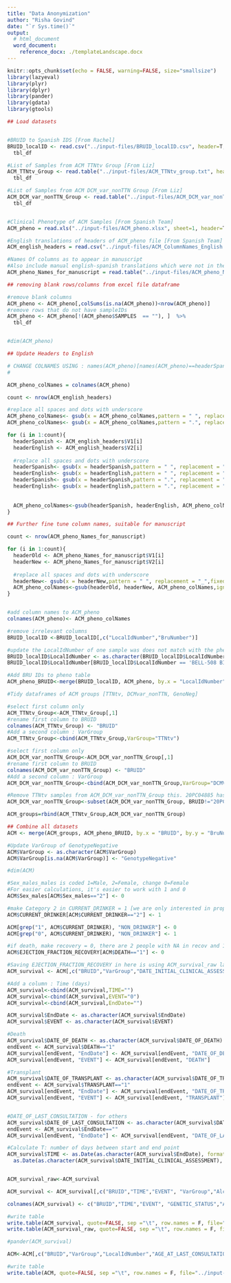 ```yaml
---
title: "Data Anonymization"
author: "Risha Govind"
date: "`r Sys.time()`"
output:
  # html_document
  word_document:
    reference_docx: ./templateLandscape.docx
---
```

  
```r
knitr::opts_chunk$set(echo = FALSE, warning=FALSE, size="smallsize")
library(lazyeval)
library(plyr)
library(dplyr)
library(pander)
library(gdata)
library(gtools)

```


```r
## Load datasets


#BRUID to Spanish IDS [From Rachel]
BRUID_localID <- read.csv("../input-files/BRUID_localID.csv", header=T, sep=',') %>%
  tbl_df

#List of Samples from ACM TTNtv Group [From Liz]
ACM_TTNtv_Group <- read.table("../input-files/ACM_TTNtv_group.txt", header=T) %>%
  tbl_df

#List of Samples from ACM DCM_var_nonTTN Group [From Liz]
ACM_DCM_var_nonTTN_Group <- read.table("../input-files/ACM_DCM_var_nonTTN_group.txt", header=T) %>%
  tbl_df


#Clinical Phenotype of ACM Samples [From Spanish Team]
ACM_pheno = read.xls("../input-files/ACM_pheno.xlsx", sheet=1, header=T, fileEncoding="latin1") 

#English translations of headers of ACM_pheno file [From Spanish Team]
ACM_english_headers = read.csv("../input-files/ACM_ColumnNames_English.csv", header = FALSE, sep=',', fileEncoding="latin1")

#Names Of columns as to appear in manuscript
#Also include manual english-spanish translations which were not in the "translations" file above
ACM_pheno_Names_for_manuscript = read.table("../input-files/ACM_pheno_Names_for_manuscript.txt", header=FALSE, sep='\t')

```


```r
## removing blank rows/columns from excel file dataframe

#remove blank columns
ACM_pheno <- ACM_pheno[,colSums(is.na(ACM_pheno))<nrow(ACM_pheno)]
#remove rows that do not have sampleIDs
ACM_pheno <- ACM_pheno[!(ACM_pheno$SAMPLES  == ""), ]  %>%
  tbl_df


#dim(ACM_pheno)

```


```r

## Update Headers to English

# CHANGE COLNAMES USING : names(ACM_pheno)[names(ACM_pheno)==headerSpanish] <- headerEnglish !!!!!!!!!!!!!!!!!!!!!
#

ACM_pheno_colNames = colnames(ACM_pheno)

count <- nrow(ACM_english_headers)

#replace all spaces and dots with underscore
ACM_pheno_colNames<- gsub(x = ACM_pheno_colNames,pattern = " ", replacement = "_",fixed = TRUE)
ACM_pheno_colNames<- gsub(x = ACM_pheno_colNames,pattern = ".", replacement = "_",fixed = TRUE)

for (i in 1:count){
  headerSpanish <- ACM_english_headers$V1[i]
  headerEnglish <- ACM_english_headers$V2[i]
  
  #replace all spaces and dots with underscore
  headerSpanish<- gsub(x = headerSpanish,pattern = " ", replacement = "_",fixed = TRUE)
  headerEnglish<- gsub(x = headerEnglish,pattern = " ", replacement = "_",fixed = TRUE)
  headerSpanish<- gsub(x = headerSpanish,pattern = ".", replacement = "_",fixed = TRUE)
  headerEnglish<- gsub(x = headerEnglish,pattern = ".", replacement = "_",fixed = TRUE)
  
  
  ACM_pheno_colNames<-gsub(headerSpanish, headerEnglish, ACM_pheno_colNames,ignore.case = TRUE)  
}

## Further fine tune column names, suitable for manuscript 

count <- nrow(ACM_pheno_Names_for_manuscript)

for (i in 1:count){
  headerOld <- ACM_pheno_Names_for_manuscript$V1[i]
  headerNew <- ACM_pheno_Names_for_manuscript$V2[i]
  
  #replace all spaces and dots with underscore
  headerNew<- gsub(x = headerNew,pattern = " ", replacement = "_",fixed = TRUE)
  ACM_pheno_colNames<-gsub(headerOld, headerNew, ACM_pheno_colNames,ignore.case = TRUE)  
}


#add column names to ACM_pheno
colnames(ACM_pheno)<- ACM_pheno_colNames


```


```r
#remove irrelevant columns 
BRUID_localID <-BRUID_localID[,c("LocalIdNumber","BruNumber")]

#update the LocalIdNumber of one sample was does not match with the pheno file 
BRUID_localID$LocalIdNumber <- as.character(BRUID_localID$LocalIdNumber)
BRUID_localID$LocalIdNumber[BRUID_localID$LocalIdNumber == 'BELL-508 BIS'] <- "BELL-508"

#Add BRU IDs to pheno table
ACM_pheno_BRUID<-merge(BRUID_localID, ACM_pheno, by.x = "LocalIdNumber", by.y = "SAMPLES", all = TRUE) 

#Tidy dataframes of ACM groups [TTNtv, DCMvar_nonTTN, GenoNeg]

#select first column only
ACM_TTNtv_Group<-ACM_TTNtv_Group[,1]
#rename first column to BRUID
colnames(ACM_TTNtv_Group) <- "BRUID"
#Add a second column : VarGroup
ACM_TTNtv_Group<-cbind(ACM_TTNtv_Group,VarGroup="TTNtv")

#select first column only
ACM_DCM_var_nonTTN_Group<-ACM_DCM_var_nonTTN_Group[,1]
#rename first column to BRUID
colnames(ACM_DCM_var_nonTTN_Group) <- "BRUID"
#Add a second column : VarGroup
ACM_DCM_var_nonTTN_Group<-cbind(ACM_DCM_var_nonTTN_Group,VarGroup="DCMVariant_nonTTN")

#Remove TTNtv samples from ACM_DCM_var_nonTTN_Group this. 20PC04885 has a TTNtv and a LMNA SNP. This sample is to be in the TTNtv group 
ACM_DCM_var_nonTTN_Group<-subset(ACM_DCM_var_nonTTN_Group, BRUID!="20PC04885")

ACM_groups=rbind(ACM_TTNtv_Group,ACM_DCM_var_nonTTN_Group)

```



```r

## Combine all datasets
ACM <- merge(ACM_groups, ACM_pheno_BRUID, by.x = "BRUID", by.y = "BruNumber", all = TRUE)

#Update VarGroup of GenotypeNegative
ACM$VarGroup <- as.character(ACM$VarGroup)
ACM$VarGroup[is.na(ACM$VarGroup)] <- "GenotypeNegative"

#dim(ACM)

```



```r
#Sex_males_males is coded 1=Male, 2=Female, change 0=Female
#For easier calculations, it's easier to work with 1 and 0
ACM$Sex_males[ACM$Sex_males=="2"] <- 0

#make Category 2 in CURRENT_DRINKER = 1 [we are only interested in proportion of drinkers vs non-drinkers - not looking at degree]
ACM$CURRENT_DRINKER[ACM$CURRENT_DRINKER=="2"] <- 1

ACM[grep("1", ACM$CURRENT_DRINKER), "NON_DRINKER"] <- 0
ACM[grep("0", ACM$CURRENT_DRINKER), "NON_DRINKER"] <- 1

#if death, make recovery = 0, there are 2 people with NA in recov and 1 in death. 
ACM$EJECTION_FRACTION_RECOVERY[ACM$DEATH=="1"] <- 0


```



```r

#Saving EJECTION_FRACTION_RECOVERY in here is using ACM_survival_raw later for recovery analysis 
ACM_survival <- ACM[,c("BRUID","VarGroup","DATE_INITIAL_CLINICAL_ASSESSMENT","DATE_OF_LAST_CONSULTATION","DEATH","DATE_OF_DEATH","TRANSPLANT","DATE_OF_TRANSPLANT","Alcohol_grams","Age_at_initial_clinical_assesement","Initial_ejection_fraction","Diastolic_diameter","Sex_males","Atrial_fibrillation","Family_history_of_CM","Family_history_of_SCD","EJECTION_FRACTION_RECOVERY")]

#Add a column : Time (days)
ACM_survival<-cbind(ACM_survival,TIME="")
ACM_survival<-cbind(ACM_survival,EVENT="0")
ACM_survival<-cbind(ACM_survival,EndDate="")

ACM_survival$EndDate <- as.character(ACM_survival$EndDate)
ACM_survival$EVENT <- as.character(ACM_survival$EVENT)

#Death
ACM_survival$DATE_OF_DEATH <- as.character(ACM_survival$DATE_OF_DEATH)
endEvent <- ACM_survival$DEATH=="1"
ACM_survival[endEvent, "EndDate"] <- ACM_survival[endEvent, "DATE_OF_DEATH"]
ACM_survival[endEvent, "EVENT"] <- ACM_survival[endEvent, "DEATH"]

#Transplant
ACM_survival$DATE_OF_TRANSPLANT <- as.character(ACM_survival$DATE_OF_TRANSPLANT)
endEvent <- ACM_survival$TRANSPLANT=="1"
ACM_survival[endEvent, "EndDate"] <- ACM_survival[endEvent, "DATE_OF_TRANSPLANT"]
ACM_survival[endEvent, "EVENT"] <- ACM_survival[endEvent, "TRANSPLANT"]


#DATE_OF_LAST_CONSULTATION - for others
ACM_survival$DATE_OF_LAST_CONSULTATION <- as.character(ACM_survival$DATE_OF_LAST_CONSULTATION)
endEvent <- ACM_survival$EndDate==""
ACM_survival[endEvent, "EndDate"] <- ACM_survival[endEvent, "DATE_OF_LAST_CONSULTATION"]

#Calculate T: number of days between start and end point
ACM_survival$TIME <- as.Date(as.character(ACM_survival$EndDate), format="%Y-%m-%d")-
  as.Date(as.character(ACM_survival$DATE_INITIAL_CLINICAL_ASSESSMENT), format="%Y-%m-%d")


ACM_survival_raw<-ACM_survival

ACM_survival <- ACM_survival[,c("BRUID","TIME","EVENT", "VarGroup","Alcohol_grams","Age_at_initial_clinical_assesement","Initial_ejection_fraction","Diastolic_diameter","Sex_males","Atrial_fibrillation","Family_history_of_CM","Family_history_of_SCD")]

colnames(ACM_survival) <- c("BRUID","TIME","EVENT", "GENETIC_STATUS","Alcohol_grams","Age_at_initial_clinical_assesement","Initial_ejection_fraction","Diastolic_diameter","Sex_males","Atrial_fibrillation","Family_history_of_CM","Family_history_of_SCD")

#write table
write.table(ACM_survival, quote=FALSE, sep ="\t", row.names = F, file="../input-files/ACM_Survival_Analysis_input.txt") 
write.table(ACM_survival_raw, quote=FALSE, sep ="\t", row.names = F, file="../input-files/ACM_Survival_Analysis_raw.txt") 

#pander(ACM_survival)
```


```r

ACM<-ACM[,c("BRUID","VarGroup","LocalIdNumber","AGE_AT_LAST_CONSULTATION","Alcohol_grams","Sex_males","SMOKING","HYPERTENSION","DYSLIPIDEMIA","DIABETES_MELLITUS","COPD","Age_at_initial_clinical_assesement","SITUATION_INITIAL_EVALUATION","NYHA_CLASS","SYSTOLIC_BLOOD_PRESSURE","DIASTOLIC_BLOOD_PRESSURE","HEARTBEAT","SODIUM_LEVEL","CREATININA","HEMOGLOBIN","BILIRUBIN","ALAT","ASAT","GGT","QRS_DURATION","Diastolic_diameter","SYSTOLIC_DIAMETER","Initial_ejection_fraction","Diastolic_diameter_FINAL","FINAL_EJECTION_FRACTION","EJECTION_FRACTION_RECOVERY","CURRENT_DRINKER","DIGOXIN","LOOP_DIURETICS","THIAZIDES","SPIRONOLACTONE","BETABLOCKER","ACEI","ARB","ACEI_O_ARB","AMIODARONE","DEATH","CAUSE_OF_DEATH","TRANSPLANT","CRT","ICD","RHYTHM","Atrial_fibrillation","QRS_gt_120","LBBB","Family_history_of_CM","Family_history_of_SCD","TTN_MUTATIONS","OTHER_DCM_MUTATIONS","NON_DRINKER")]

#write table
write.table(ACM, quote=FALSE, sep ="\t", row.names = F, file="../input-files/ACM_pheno.tsv") 

```
